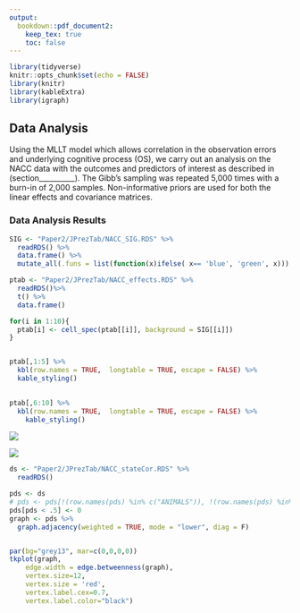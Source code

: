 ```yaml
---
output: 
  bookdown::pdf_document2:
    keep_tex: true
    toc: false
---
```


```r
library(tidyverse)
knitr::opts_chunk$set(echo = FALSE)
library(knitr)
library(kableExtra)
library(igraph)
```

## Data Analysis

Using the MLLT model which allows correlation in the observation errors and underlying cognitive process (OS), we carry out an analysis on the NACC data with the outcomes and predictors of interest as described in (section__________). The Gibb's sampling was repeated 5,000 times with a burn-in of 2,000 samples. Non-informative priors are used for both the linear effects and covariance matrices.

### Data Analysis Results



```r
SIG <- "Paper2/JPrezTab/NACC_SIG.RDS" %>%
  readRDS() %>%
  data.frame() %>%
  mutate_all(.funs = list(function(x)ifelse( x== 'blue', 'green', x)))

ptab <- "Paper2/JPrezTab/NACC_effects.RDS" %>%
  readRDS()%>%
  t() %>%
  data.frame()

for(i in 1:10){
  ptab[i] <- cell_spec(ptab[[i]], background = SIG[[i]])
}


ptab[,1:5] %>%
  kbl(row.names = TRUE,  longtable = TRUE, escape = FALSE) %>%
  kable_styling()
  

ptab[,6:10] %>%
  kbl(row.names = TRUE,  longtable = TRUE, escape = FALSE) %>%
    kable_styling()
```


![](img/NACCObsHeat.png)


![](img/NACCStateHeat.png)



```r
ds <- "Paper2/JPrezTab/NACC_stateCor.RDS" %>%
  readRDS()

```


```r
pds <- ds
# pds <- pds[!(row.names(pds) %in% c("ANIMALS")), !(row.names(pds) %in% c("ANIMALS"))]
pds[pds < .5] <- 0
graph <- pds %>%
  graph.adjacency(weighted = TRUE, mode = "lower", diag = F)


par(bg="grey13", mar=c(0,0,0,0))
tkplot(graph, 
    edge.width = edge.betweenness(graph),   
    vertex.size=12,
    vertex.size = 'red',
    vertex.label.cex=0.7,
    vertex.label.color="black")

```


